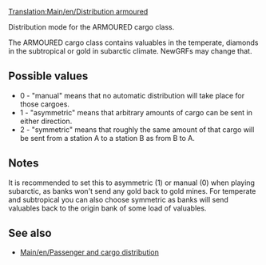 [[Translation:Main/en/Distribution armoured]] {{en/-}}

Distribution mode for the ARMOURED cargo class.

The ARMOURED cargo class contains valuables in the temperate, diamonds in the subtropical or gold in subarctic climate. NewGRFs may change that.

== Possible values ==
* 0 - "manual" means that no automatic distribution will take place for those cargoes.
* 1 - "asymmetric" means that arbitrary amounts of cargo can be sent in either direction.
* 2 - "symmetric" means that roughly the same amount of that cargo will be sent from a station A to a station B as from B to A.

== Notes ==
It is recommended to set this to asymmetric (1) or manual (0) when playing subarctic, as banks won't send any gold back to gold mines. For temperate and subtropical you can also choose symmetric as banks will send valuables back to the origin bank of some load of valuables.

== See also ==
* [[Main/en/Passenger and cargo distribution]]